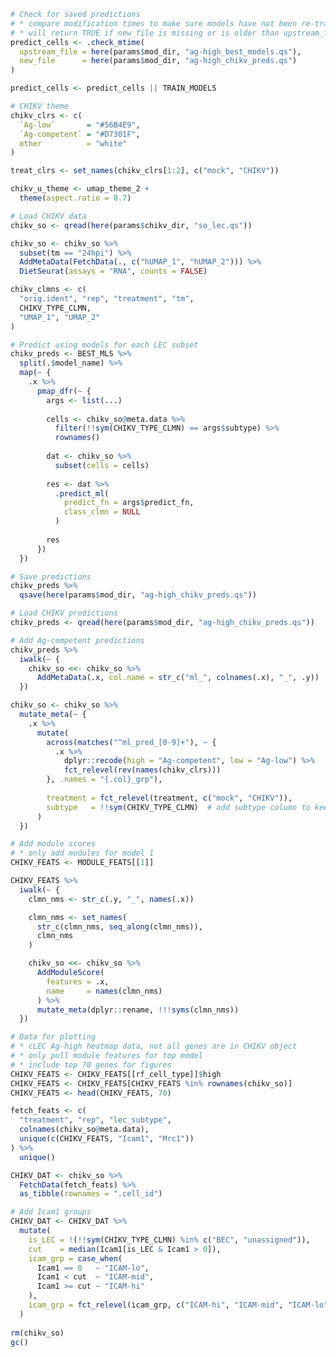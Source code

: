 
```r
# Check for saved predictions
# * compare modification times to make sure models have not been re-trained
# * will return TRUE if new_file is missing or is older than upstream_file
predict_cells <- .check_mtime(
  upstream_file = here(params$mod_dir, "ag-high_best_models.qs"),
  new_file      = here(params$mod_dir, "ag-high_chikv_preds.qs")
)

predict_cells <- predict_cells || TRAIN_MODELS
```

```r
# CHIKV theme
chikv_clrs <- c(
  `Ag-low`       = "#56B4E9",
  `Ag-competent` = "#D7301F",
  other          = "white"
)

treat_clrs <- set_names(chikv_clrs[1:2], c("mock", "CHIKV"))

chikv_u_theme <- umap_theme_2 +
  theme(aspect.ratio = 0.7)
```

```r
# Load CHIKV data
chikv_so <- qread(here(params$chikv_dir, "so_lec.qs"))

chikv_so <- chikv_so %>%
  subset(tm == "24hpi") %>%
  AddMetaData(FetchData(., c("hUMAP_1", "hUMAP_2"))) %>%
  DietSeurat(assays = "RNA", counts = FALSE)

chikv_clmns <- c(
  "orig.ident", "rep", "treatment", "tm",
  CHIKV_TYPE_CLMN,
  "UMAP_1", "UMAP_2"
)
```

```r
# Predict using models for each LEC subset
chikv_preds <- BEST_MLS %>%
  split(.$model_name) %>%
  map(~ {
    .x %>%
      pmap_dfr(~ {
        args <- list(...)
        
        cells <- chikv_so@meta.data %>%
          filter(!!sym(CHIKV_TYPE_CLMN) == args$subtype) %>%
          rownames()
        
        dat <- chikv_so %>%
          subset(cells = cells)
        
        res <- dat %>%
          .predict_ml(
            predict_fn = args$predict_fn,
            class_clmn = NULL
          )
        
        res
      })
  })

# Save predictions
chikv_preds %>%
  qsave(here(params$mod_dir, "ag-high_chikv_preds.qs"))
```

```r
# Load CHIKV predictions
chikv_preds <- qread(here(params$mod_dir, "ag-high_chikv_preds.qs"))

# Add Ag-competent predictions
chikv_preds %>%
  iwalk(~ {
    chikv_so <<- chikv_so %>%
      AddMetaData(.x, col.name = str_c("ml_", colnames(.x), "_", .y))
  })

chikv_so <- chikv_so %>%
  mutate_meta(~ {
    .x %>%
      mutate(
        across(matches("^ml_pred_[0-9]+"), ~ {
          .x %>%
            dplyr::recode(high = "Ag-competent", low = "Ag-low") %>%
            fct_relevel(rev(names(chikv_clrs)))
        }, .names = "{.col}_grp"),
        
        treatment = fct_relevel(treatment, c("mock", "CHIKV")),
        subtype   = !!sym(CHIKV_TYPE_CLMN)  # add subtype column to keep consistent
      )
  })

# Add module scores
# * only add modules for model 1
CHIKV_FEATS <- MODULE_FEATS[[1]]

CHIKV_FEATS %>%
  iwalk(~ {
    clmn_nms <- str_c(.y, "_", names(.x))

    clmn_nms <- set_names(
      str_c(clmn_nms, seq_along(clmn_nms)),
      clmn_nms
    )

    chikv_so <<- chikv_so %>%
      AddModuleScore(
        features = .x,
        name     = names(clmn_nms)
      ) %>%
      mutate_meta(dplyr::rename, !!!syms(clmn_nms))
  })
```

```r
# Data for plotting
# * cLEC Ag-high heatmap data, not all genes are in CHIKV object
# * only pull module features for top model
# * include top 70 genes for figures
CHIKV_FEATS <- CHIKV_FEATS[[rf_cell_type]]$high
CHIKV_FEATS <- CHIKV_FEATS[CHIKV_FEATS %in% rownames(chikv_so)]
CHIKV_FEATS <- head(CHIKV_FEATS, 70)

fetch_feats <- c(
  "treatment", "rep", "lec_subtype",
  colnames(chikv_so@meta.data),
  unique(c(CHIKV_FEATS, "Icam1", "Mrc1"))
) %>%
  unique()

CHIKV_DAT <- chikv_so %>%
  FetchData(fetch_feats) %>%
  as_tibble(rownames = ".cell_id")

# Add Icam1 groups
CHIKV_DAT <- CHIKV_DAT %>%
  mutate(
    is_LEC = !(!!sym(CHIKV_TYPE_CLMN) %in% c("BEC", "unassigned")),
    cut    = median(Icam1[is_LEC & Icam1 > 0]),
    icam_grp = case_when(
      Icam1 == 0   ~ "ICAM-lo",
      Icam1 < cut  ~ "ICAM-mid",
      Icam1 >= cut ~ "ICAM-hi"
    ),
    icam_grp = fct_relevel(icam_grp, c("ICAM-hi", "ICAM-mid", "ICAM-lo"))
  )
  
rm(chikv_so)
gc()
```
